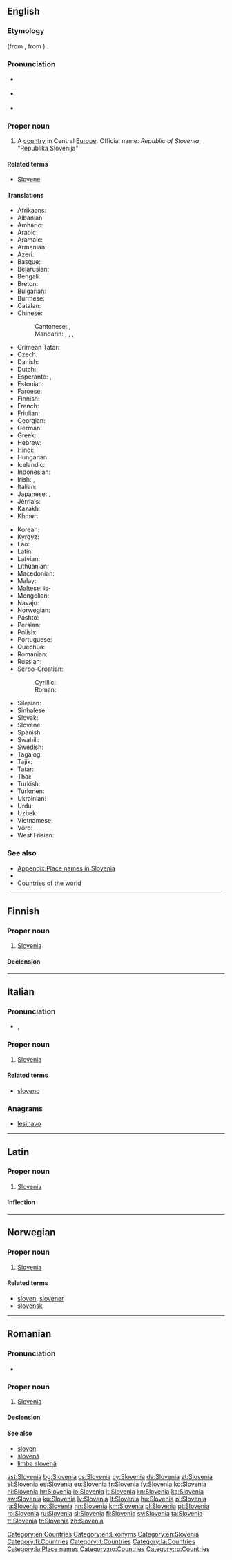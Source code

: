 {{also|slovenia}}
==English==
{{wikipedia}}

===Etymology===
{{term|Slovene|lang=en}} (from {{etyl|de|en}}, from {{etyl|sl|en}}) {{suffix||ia|lang=en}}.

===Pronunciation===
* {{a|UK}} {{IPA|/sləʊˈviː.ni.ə/|/sləʊˈviːn.jə/}}
* {{a|US}} {{IPA|/sloʊˈvi.ni.ə/|/sloʊˈvin.jə/}}
* {{audio|en-us-Slovenia.ogg|Audio (US)}}

===Proper noun===
{{en-proper noun}}

# A [[country]] in Central [[Europe]]. Official name: ''Republic of Slovenia'', "Republika Slovenija"

====Related terms====
* [[Slovene]]

====Translations====
{{trans-top|country in Europe}}
* Afrikaans: {{t-|af|Slowenië}}
* Albanian: {{t-|sq|Slloveni}}
* Amharic: {{t-|am|ስሎቬኒያ|sc=Ethi}}
* Arabic: {{t-|ar|سلوفينيا|f|tr=slufiiniya|sc=Arab}}
* Aramaic: {{tø|arc|ܣܠܘܒܢܝܐ|sc=Hebr}}
* Armenian: {{t-|hy|Սլովենիա|tr=Slovenia|sc=Armn}}
* Azeri: {{t+|az|Sloveniya}}
* Basque: {{t+|eu|Eslovenia}}
* Belarusian: {{t-|be|Славенія|f|tr=Slavénija|sc=Cyrl}}
* Bengali: {{t-|bn|স্লোভেনিয়া|tr=slobheniya|sc=Beng}}
* Breton: {{t-|br|Slovenia}}
* Bulgarian: {{t+|bg|Словения|f|tr=Slovénija|sc=Cyrl}}
* Burmese: {{t-|my|ဆလုိဗေးနီးယား|tr=sʰálobènìyà|sc=Mymr}}
* Catalan: {{t+|ca|Eslovènia}}
* Chinese:
*: Cantonese: {{tø|yue|斯洛維尼亞|sc=Hani}}, {{tø|yue|斯洛维尼亚|sc=Hant}}
*: Mandarin: {{t-|cmn|斯洛文尼亞|sc=Hani}}, {{t-|cmn|斯洛文尼亚|tr=Sīluòwénníyǎ|sc=Hani}}, {{qualifier|Taiwan}} {{t|cmn|斯洛維尼亞|sc=Hani}}, {{t|cmn|斯洛维尼亚|tr=Sīluòwéiníyǎ|sc=Hani}}
* Crimean Tatar: {{tø|crh|Sloveniya}}
* Czech: {{t+|cs|Slovinsko|n}}
* Danish: {{t+|da|Slovenien}}
* Dutch: {{t+|nl|Slovenië|n}}
* Esperanto: {{t-|eo|Slovenio}}, {{t-|eo|Slovenujo}}
* Estonian: {{t+|et|Sloveenia}}
* Faroese: {{t-|fo|Slovenia|n}}
* Finnish: {{t+|fi|Slovenia}}
* French: {{t+|fr|Slovénie|f}}
* Friulian: {{tø|fur|Slovenie}}
* Georgian: {{t-|ka|სლოვენია|tr=slovenia|sc=Geor}}
* German: {{t+|de|Slowenien|n}}
* Greek: {{t+|el|Σλοβενία|f|tr=Slovenía|sc=Grek}}
* Hebrew: {{t+|he|סלובניה|f|tr=sloveniya|sc=Hebr}}
* Hindi: {{t+|hi|स्लोवेनिया|tr=slōvēniyā|sc=Deva}}
* Hungarian: {{t+|hu|Szlovénia}}
* Icelandic: {{t+|is|Slóvenía|f}}
* Indonesian: {{t-|id|Slovenia}}
* Irish: {{t-|ga|Slóivéin|f|alt=An tSlóivéin}}, {{t-|ga|Poblacht na Slóivéine|f}}
* Italian: {{t+|it|Slovenia|f}}
* Japanese: {{t+|ja|スロヴェニア|tr=Surovenia}}, {{t+|ja|スロベニア|tr=Surobenia}}
* Jèrriais: {{tø|roa-jer|Slovénie|f}}
* Kazakh: {{t|kk|Словения|tr=Sloveniya|sc=Cyrl}}
* Khmer: {{t-|km|ស្លូវេនី|tr=slo ve ni|sc=Khmr}}
{{trans-mid}}
* Korean: {{t+|ko|슬로베니아|tr=Seullobenia|sc=Hang}}
* Kyrgyz: {{t-|ky|Словения|tr=Sloveniya|sc=Cyrl}}
* Lao: {{t-|lo|ສະໂລເວນີ|sc=Laoo}}
* Latin: {{t-|la|Slovenia}}
* Latvian: {{t+|lv|Slovēnija|f}}
* Lithuanian: {{t+|lt|Slovėnija}}
* Macedonian: {{t+|mk|Словенија|f|tr=Slovenija|sc=Cyrl}}
* Malay: {{t-|ms|Slovenia}}
* Maltese: is-{{t-|mt|Slovenja}}
* Mongolian: {{t-|mn|Словени|tr=Slovéni|sc=Cyrl}}
* Navajo: {{tø|nv|Słobíín bikéyah}}
* Norwegian: {{t+|no|Slovenia}}
* Pashto: {{t-|ps|سلووانیا|tr=Slovāniyā|sc=ps-Arab}}
* Persian: {{t+|fa|اسلوونی|tr=Esloveni|sc=fa-Arab}}
* Polish: {{t+|pl|Słowenia|f}}
* Portuguese: {{t+|pt|Eslovénia|f}}
* Quechua: {{t-|qu|Isluwinya}}
* Romanian: {{t+|ro|Slovenia|f}}
* Russian: {{t+|ru|Словения|f|tr=Slovénija|sc=Cyrl}}
* Serbo-Croatian:
*: Cyrillic: {{t-|sh|Словенија|f|alt=Сло̀ве̄нија|sc=Cyrl}}
*: Roman: {{t-|sh|Slovenija|f|alt=Slòvēnija}}
* Silesian: {{tø|szl|Słowyńijo|f}}
* Sinhalese: {{t-|si|ස්‍ලොවෙනියාව|tr=sloveniyāva|sc=Sinh}}
* Slovak: {{t-|sk|Slovinsko}}
* Slovene: {{t+|sl|Slovenija|alt=Slovénija|f}}
* Spanish: {{t+|es|Eslovenia|f}}
* Swahili: {{t+|sw|Slovenia}}
* Swedish: {{t+|sv|Slovenien|c}}
* Tagalog: {{t-|tl|Islobenya}}
* Tajik: {{t-|tg|Словения|tr=Sloveniya|sc=Cyrl}}
* Tatar: {{t-|tt|Словения|tr=Sloveniä|sc=Cyrl}}
* Thai: {{t+|th|สโลวีเนีย|tr=sà-lŏh-wee-nia|sc=Thai}}
* Turkish: {{t+|tr|Slovenya}}
* Turkmen: {{t-|tk|Sloweniýa}}
* Ukrainian: {{t+|uk|Словенія|f|tr=Slovénija|sc=Cyrl}}
* Urdu: {{t-|ur|سلووینیا|tr=sloveniyā|sc=ur-Arab}}
* Uzbek: {{t-|uz|Sloveniya}}
* Vietnamese: {{t-|vi|Slovenia}}
* Võro: {{tø|vro|Sloveeniä}}
* West Frisian: {{t+|fy|Sloveenje}}
{{trans-bottom}}

===See also===
* [[Appendix:Place names in Slovenia]]
* {{list:countries of Europe/en}}
* [[Appendix:Countries of the world|Countries of the world]]

[[Category:en:Countries]]
[[Category:en:Exonyms]]
[[Category:en:Slovenia]]

----

==Finnish==
{{wikipedia|lang=fi}}

===Proper noun===
{{fi-proper noun}}

# [[#English|Slovenia]]

====Declension====
{{fi-decl-kulkija|Sloveni|nopl=1}}

[[Category:fi:Countries]]

----

==Italian==
{{wikipedia|lang=it}}

===Pronunciation===
* {{IPA|/zloˈvɛnja/|lang=it}}, {{X-SAMPA|/zlo"vEnja/|lang=it}}

===Proper noun===
{{it-proper noun|g=f}}

# [[#English|Slovenia]]

====Related terms====
* [[sloveno]]

===Anagrams===
* [[lesinavo#Italian|lesinavo]]

[[Category:it:Countries]]

----

==Latin==
{{wikipedia|lang=la}}

===Proper noun===
{{la-proper noun|Slovenia|Sloveniae|Sloveniae|f|first}}

# [[#English|Slovenia]]

====Inflection====
{{la-decl-1st-loc|Sloveni}}

[[Category:la:Countries]]
[[Category:la:Place names]]

----

==Norwegian==

===Proper noun===
{{head|no|proper noun}}

# [[#English|Slovenia]]

====Related terms====
* [[sloven]], [[slovener]]
* [[slovensk]]

[[Category:no:Countries]]

----

==Romanian==

===Pronunciation===
* {{IPA|[sloˈve.ni.a]|lang=ro}}

===Proper noun===
{{head|ro|proper noun|g=f}}

# [[#English|Slovenia]]

====Declension====
{{ro-country|gend=f|Sloveniei}}

====See also====
* [[sloven]]
* [[slovenă]]
* [[limba slovenă]]

[[Category:ro:Countries]]

[[ast:Slovenia]]
[[bg:Slovenia]]
[[cs:Slovenia]]
[[cy:Slovenia]]
[[da:Slovenia]]
[[et:Slovenia]]
[[el:Slovenia]]
[[es:Slovenia]]
[[eu:Slovenia]]
[[fr:Slovenia]]
[[fy:Slovenia]]
[[ko:Slovenia]]
[[hi:Slovenia]]
[[hr:Slovenia]]
[[io:Slovenia]]
[[it:Slovenia]]
[[kn:Slovenia]]
[[ka:Slovenia]]
[[sw:Slovenia]]
[[ku:Slovenia]]
[[lv:Slovenia]]
[[lt:Slovenia]]
[[hu:Slovenia]]
[[nl:Slovenia]]
[[ja:Slovenia]]
[[no:Slovenia]]
[[nn:Slovenia]]
[[km:Slovenia]]
[[pl:Slovenia]]
[[pt:Slovenia]]
[[ro:Slovenia]]
[[ru:Slovenia]]
[[sl:Slovenia]]
[[fi:Slovenia]]
[[sv:Slovenia]]
[[ta:Slovenia]]
[[tt:Slovenia]]
[[tr:Slovenia]]
[[zh:Slovenia]]